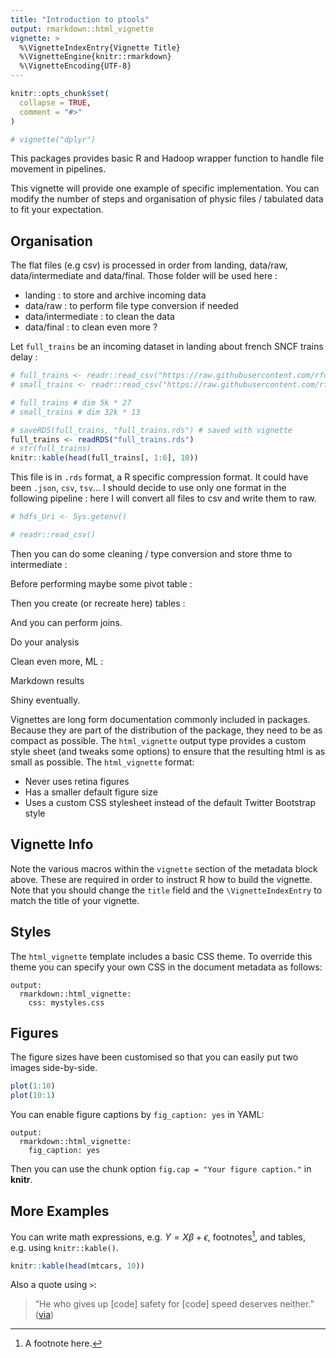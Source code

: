```yaml
---
title: "Introduction to ptools"
output: rmarkdown::html_vignette
vignette: >
  %\VignetteIndexEntry{Vignette Title}
  %\VignetteEngine{knitr::rmarkdown}
  %\VignetteEncoding{UTF-8}
---
```


```r
knitr::opts_chunk$set(
  collapse = TRUE,
  comment = "#>"
)

# vignette("dplyr")
```


This packages provides basic R and Hadoop wrapper function to handle file movement in pipelines.

This vignette will provide one example of specific implementation. You can modify the number of steps and organisation of physic files / tabulated data to fit your expectation.

## Organisation

The flat files (e.g csv) is processed in order from landing, data/raw, data/intermediate and data/final. Those folder will be used here :

* landing : to store and archive incoming data
* data/raw : to perform file type conversion if needed
* data/intermediate : to clean the data
* data/final : to clean even more ?

Let `full_trains` be an incoming dataset in landing about french SNCF trains delay :  

```r
# full_trains <- readr::read_csv("https://raw.githubusercontent.com/rfordatascience/tidytuesday/master/data/2019/2019-02-26/full_trains.csv")
# small_trains <- readr::read_csv("https://raw.githubusercontent.com/rfordatascience/tidytuesday/master/data/2019/2019-02-26/small_trains.csv") 

# full_trains # dim 5k * 27 
# small_trains # dim 32k * 13

# saveRDS(full_trains, "full_trains.rds") # saved with vignette
full_trains <- readRDS("full_trains.rds")
# str(full_trains)
knitr::kable(head(full_trains[, 1:6], 10))
```

This file is in `.rds` format, a R specific compression format. It could have been `.json`, `csv`, `tsv`... I should decide to use only one format in the following pipeline : here I will convert all files to csv and write them to raw.

```r
# hdfs_Uri <- Sys.getenv()

# readr::read_csv()
```


Then you can do some cleaning / type conversion and store thme to intermediate :

Before performing maybe some pivot table :

Then you create (or recreate here) tables :

And you can perform joins.

Do your analysis

Clean even more, ML :

Markdown results

Shiny eventually.







Vignettes are long form documentation commonly included in packages. Because they are part of the distribution of the package, they need to be as compact as possible. The `html_vignette` output type provides a custom style sheet (and tweaks some options) to ensure that the resulting html is as small as possible. The `html_vignette` format:

- Never uses retina figures
- Has a smaller default figure size
- Uses a custom CSS stylesheet instead of the default Twitter Bootstrap style

## Vignette Info

Note the various macros within the `vignette` section of the metadata block above. These are required in order to instruct R how to build the vignette. Note that you should change the `title` field and the `\VignetteIndexEntry` to match the title of your vignette.

## Styles

The `html_vignette` template includes a basic CSS theme. To override this theme you can specify your own CSS in the document metadata as follows:

    output: 
      rmarkdown::html_vignette:
        css: mystyles.css

## Figures

The figure sizes have been customised so that you can easily put two images side-by-side. 

```r
plot(1:10)
plot(10:1)
```

You can enable figure captions by `fig_caption: yes` in YAML:

    output:
      rmarkdown::html_vignette:
        fig_caption: yes

Then you can use the chunk option `fig.cap = "Your figure caption."` in **knitr**.

## More Examples

You can write math expressions, e.g. $Y = X\beta + \epsilon$, footnotes^[A footnote here.], and tables, e.g. using `knitr::kable()`.

```r
knitr::kable(head(mtcars, 10))
```

Also a quote using `>`:

> "He who gives up [code] safety for [code] speed deserves neither."
([via](https://twitter.com/hadleywickham/status/504368538874703872))
